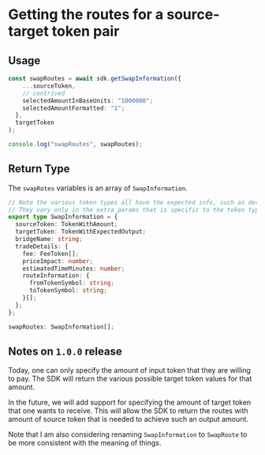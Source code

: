 # Getting the routes for a source-target token pair

## Usage

```typescript
const swapRoutes = await sdk.getSwapInformation({
    ...sourceToken,
    // contrived
    selectedAmountInBaseUnits: "1000000";
    selectedAmountFormatted: "1";
  },
  targetToken
);

console.log("swapRoutes", swapRoutes);
```

## Return Type

The `swapRotes` variables is an array of `SwapInformation`.

```typescript
// Note the various token types all have the expected info, such as decimals, symbol, names etc.
// They vary only in the extra params that is specific to the token type.
export type SwapInformation = {
  sourceToken: TokenWithAmount;
  targetToken: TokenWithExpectedOutput;
  bridgeName: string;
  tradeDetails: {
    fee: FeeToken[];
    priceImpact: number;
    estimatedTimeMinutes: number;
    routeInformation: {
      fromTokenSymbol: string;
      toTokenSymbol: string;
    }[];
  };
};

swapRoutes: SwapInformation[];
```

## Notes on `1.0.0` release

Today, one can only specify the amount of input token that they are willing to pay. The SDK will return the various possible target token values for that amount.

In the future, we will add support for specifying the amount of target token that one wants to receive. This will allow the SDK to return the routes with amount of source token that is needed to achieve such an output amount.

Note that I am also considering renaming `SwapInformation` to `SwapRoute` to be more consistent with the meaning of things.
